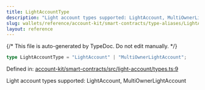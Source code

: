 ```yaml
---
title: LightAccountType
description: "Light account types supported: LightAccount, MultiOwnerLightAccount"
slug: wallets/reference/account-kit/smart-contracts/type-aliases/LightAccountType
layout: reference
---
```


{/* This file is auto-generated by TypeDoc. Do not edit manually. */}

```ts
type LightAccountType = "LightAccount" | "MultiOwnerLightAccount";
```

Defined in: [account-kit/smart-contracts/src/light-account/types.ts:9](https://github.com/alchemyplatform/aa-sdk/blob/0cc60e9f694c242d91befdaa2f26cdec3ee389c5/account-kit/smart-contracts/src/light-account/types.ts#L9)

Light account types supported: LightAccount, MultiOwnerLightAccount
